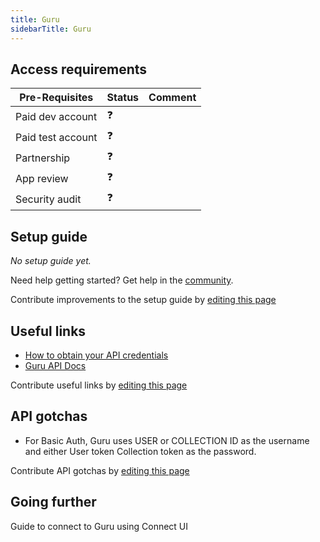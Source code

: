 ```yaml
---
title: Guru
sidebarTitle: Guru
---
```



<Overview />
<PreBuiltTooling />
<PreBuiltUseCases />

## Access requirements
| Pre-Requisites | Status | Comment|
| - | - | - |
| Paid dev account | ❓ |  |
| Paid test account | ❓ |  |
| Partnership | ❓ | |
| App review | ❓ |  |
| Security audit | ❓ | |


## Setup guide

_No setup guide yet._

<Tip>Need help getting started? Get help in the [community](https://nango.dev/slack).</Tip>

<Note>Contribute improvements to the setup guide by [editing this page](https://github.com/nangohq/nango/tree/master/docs/integrations/all/guru.mdx)</Note>


## Useful links

-   [How to obtain your API credentials](https://help.getguru.com/docs/gurus-api#:~:text=Navigate%20to%20the%20Apps%20%26%20Integrations,Token%20and%20entering%20your%20name)
-   [Guru API Docs](https://developer.getguru.com/reference/authentication)

<Note>Contribute useful links by [editing this page](https://github.com/nangohq/nango/tree/master/docs/integrations/all/guru.mdx)</Note>

## API gotchas

- For Basic Auth, Guru uses USER or COLLECTION ID as the username and either User token Collection token as the password.


<Note>Contribute API gotchas by [editing this page](https://github.com/nangohq/nango/tree/master/docs/integrations/all/guru.mdx)</Note>

## Going further

<Card title="Connect to Guru" icon="link" href="/integrations/all/guru/connect" horizontal>
  Guide to connect to Guru using Connect UI
</Card>
